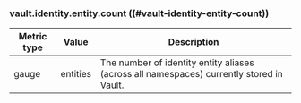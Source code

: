 ### vault.identity.entity.count ((#vault-identity-entity-count))

| Metric type | Value    | Description                                                                              |
|-------------|----------|------------------------------------------------------------------------------------------|
| gauge       | entities | The number of identity entity aliases (across all namespaces) currently stored in Vault. |

